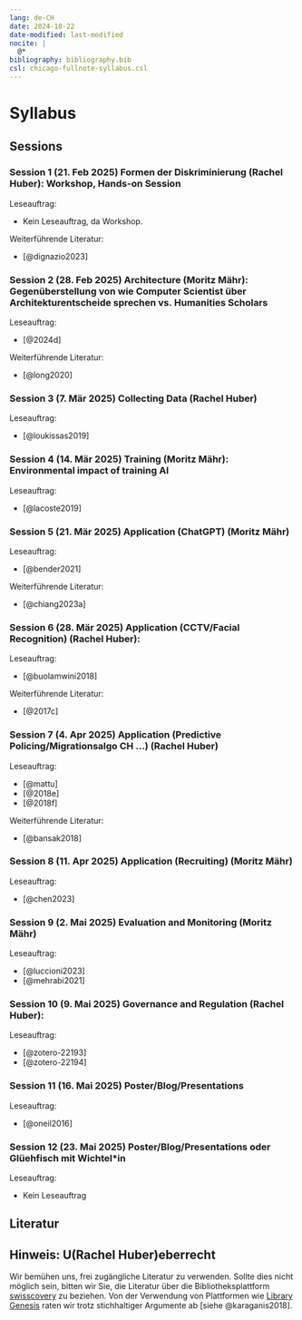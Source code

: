 ```yaml
---
lang: de-CH
date: 2024-10-22
date-modified: last-modified
nocite: |
  @*
bibliography: bibliography.bib
csl: chicago-fullnote-syllabus.csl
---
```


# Syllabus

## Sessions

### **Session 1 (21. Feb 2025)** Formen der Diskriminierung (Rachel Huber): Workshop, Hands-on Session

Leseauftrag:

-   Kein Leseauftrag, da Workshop.

Weiterführende Literatur:

-   [@dignazio2023]

### **Session 2 (28. Feb 2025)** Architecture (Moritz Mähr): Gegenüberstellung von wie Computer Scientist über Architekturentscheide sprechen vs. Humanities Scholars 

Leseauftrag:

-   [@2024d]

Weiterführende Literatur:

-   [@long2020]

### **Session 3 (7. Mär 2025)** Collecting Data (Rachel Huber)

Leseauftrag:

-   [@loukissas2019]

### **Session 4 (14. Mär 2025)** Training (Moritz Mähr): Environmental impact of training AI

Leseauftrag:

-   [@lacoste2019]

### **Session 5 (21. Mär 2025)** Application (ChatGPT) (Moritz Mähr)

Leseauftrag:

-   [@bender2021]

Weiterführende Literatur:

-   [@chiang2023a]

### **Session 6 (28. Mär 2025)** Application (CCTV/Facial Recognition) (Rachel Huber):

Leseauftrag:

-   [@buolamwini2018]

Weiterführende Literatur:

-   [@2017c]

### **Session 7 (4. Apr 2025)** Application (Predictive Policing/Migrationsalgo CH …) (Rachel Huber)

Leseauftrag:

-   [@mattu]
-   [@2018e]
-   [@2018f]

Weiterführende Literatur:

-   [@bansak2018]

### **Session 8 (11. Apr 2025)** Application (Recruiting) (Moritz Mähr)

Leseauftrag:

-   [@chen2023]

### **Session 9 (2. Mai 2025)** Evaluation and Monitoring (Moritz Mähr)

<!-- State-of-the-art Technical Benchmarks versus how many false positives (people dying, sent to prison etc.) -->

Leseauftrag:

-   [@luccioni2023]
-   [@mehrabi2021]

### **Session 10 (9. Mai 2025)** Governance and Regulation (Rachel Huber):

Leseauftrag:

-   [@zotero-22193]
-   [@zotero-22194]

### **Session 11 (16. Mai 2025)** Poster/Blog/Presentations

Leseauftrag:

-   [@oneil2016]

### **Session 12 (23. Mai 2025)** Poster/Blog/Presentations oder Glüehfisch mit Wichtel\*in

Leseauftrag:

-   Kein Leseauftrag

## Literatur

::: callout-tip
## Hinweis: U(Rachel Huber)eberrecht

Wir bemühen uns, frei zugängliche Literatur zu verwenden. Sollte dies nicht möglich sein, bitten wir Sie, die Literatur über die Bibliotheksplattform [swisscovery](https://ubbern.swisscovery.slsp.ch/discovery/search?vid=41SLSP_UBE:UBE) zu beziehen. Von der Verwendung von Plattformen wie [Library Genesis](https://de.wikipedia.org/wiki/Library_Genesis) raten wir trotz stichhaltiger Argumente ab [siehe @karaganis2018].
:::

::: {#refs}
:::